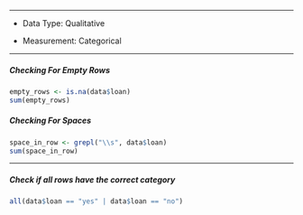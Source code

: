 ------------------------------------------------------------------------

-   Data Type: Qualitative

-   Measurement: Categorical

------------------------------------------------------------------------

<h5>Checking For Empty Rows</h5>

```r
empty_rows <- is.na(data$loan)
sum(empty_rows)
```

<h5>Checking For Spaces</h5>

```r
space_in_row <- grepl("\\s", data$loan)
sum(space_in_row)
```

------------------------------------------------------------------------

<h5>Check if all rows have the correct category</h5>

```r
all(data$loan == "yes" | data$loan == "no")
```

